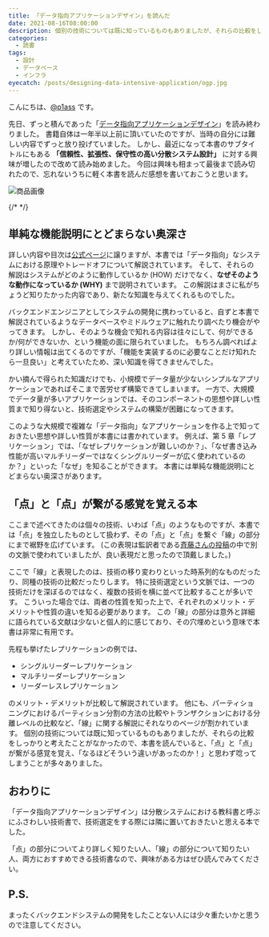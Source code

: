 ```yaml
---
title: 「データ指向アプリケーションデザイン」を読んだ
date: 2021-08-16T08:00:00
description: 個別の技術については既に知っているものもありましたが、それらの比較をしっかりと考えたことがなかったので、本書を読んでいると、「点」と「点」が繋がる感覚を覚え、「なるほどそういう違いがあったのか！」と思わず唸ってしまうことが多々ありました。
categories:
  - 読書
tags:
  - 設計
  - データベース
  - インフラ
eyecatch: /posts/designing-data-intensive-application/ogp.jpg
---
```


こんにちは、[@p1ass](https://twitter.com/p1ass) です。

先日、ずっと積んであった「[データ指向アプリケーションデザイン](https://amzn.to/3CJtg5C)」を読み終わりました。
書籍自体は一年半以上前に頂いていたのですが、当時の自分には難しい内容でずっと放り投げていました。
しかし、最近になって本書のサブタイトルにもある **「信頼性、拡張性、保守性の高い分散システム設計」** に対する興味が増したので改めて読み始めました。
今回は興味も相まって最後まで読み切れたので、忘れないうちに軽く本書を読んだ感想を書いておこうと思います。

![商品画像](./ogp.jpg)

<ExLinkCard
    url="https://www.amazon.co.jp/dp/4873118700?&linkCode=ll1&tag=p1ass02-22&linkId=e1757c2e05a259179ea58e908d8e9608&language=ja_JP&ref_=as_li_ss_tl"/>


{/* <!--more--> */}

## 単純な機能説明にとどまらない奥深さ

詳しい内容や目次は[公式ページ](https://www.oreilly.co.jp/books/9784873118703/)に譲りますが、本書では「データ指向」なシステムにおける原理やトレードオフについて解説されています。
そして、それらの解説はシステムがどのように動作しているか (HOW) だけでなく、**なぜそのような動作になっているか (WHY)** まで説明されています。
この解説はまさに私がちょうど知りたかった内容であり、新たな知識を与えてくれるものでした。

バックエンドエンジニアとしてシステムの開発に携わっていると、自ずと本書で解説されているようなデータベースやミドルウェアに触れたり調べたり機会がやってきます。
しかし、そのような機会で知れる内容は往々にして、何ができるか/何ができないか、という機能の面に限られていました。
もちろん調べればより詳しい情報は出てくるのですが、「機能を実装するのに必要なことだけ知れたら一旦良い」と考えていたため、深い知識を得てきませんでした。

かい摘んで得られた知識だけでも、小規模でデータ量が少ないシンプルなアプリケーションであればそこまで苦労せず構築できてしまいます。
一方で、大規模でデータ量が多いアプリケーションでは、そのコンポーネントの思想や詳しい性質まで知り得ないと、技術選定やシステムの構築が困難になってきます。

このような大規模で複雑な「データ指向」なアプリケーションを作る上で知っておきたい思想や詳しい性質が本書には書かれています。
例えば、第 5 章「レプリケーション」では、「なぜレプリケーションが難しいのか？」、「なぜ書き込み性能が高いマルチリーダーではなくシングルリーダーが広く使われているのか？」といった「なぜ」を知ることができます。
本書には単純な機能説明にとどまらない奥深さがあります。

## 「点」と「点」が繋がる感覚を覚える本

ここまで述べてきたのは個々の技術、いわば「点」のようなものですが、本書では「点」を独立したものとして扱わず、その「点」と「点」を繋ぐ「線」の部分にまで裾野を広げています。
(この表現は監訳者である[斉藤さんの投稿](https://medium.com/@taroleo/ddia-63a454e44dc9)の中で別の文脈で使われていましたが、良い表現だと思ったので頂戴しました。)

ここで「線」と表現したのは、技術の移り変わりといった時系列的なものだったり、同種の技術の比較だったりします。
特に技術選定という文脈では、一つの技術だけを深ぼるのではなく、複数の技術を横に並べて比較することが多いです。
こういった場合では、両者の性質を知った上で、それぞれのメリット・デメリットや性質の違いを知る必要があります。
この「線」の部分は意外と詳細に語られている文献は少ないと個人的に感じており、その穴埋めという意味で本書は非常に有用です。

先程も挙げたレプリケーションの例では、

- シングルリーダーレプリケーション
- マルチリーダーレプリケーション
- リーダーレスレプリケーション

のメリット・デメリットが比較して解説されています。
他にも、パーティショニングにおけるパーティション分割の方法の比較やトランザクションにおける分離レベルの比較など、「線」に関する解説にそれなりのページが割かれています。
個別の技術については既に知っているものもありましたが、それらの比較をしっかりと考えたことがなかったので、本書を読んでいると、「点」と「点」が繋がる感覚を覚え、「なるほどそういう違いがあったのか！」と思わず唸ってしまうことが多々ありました。

## おわりに

「データ指向アプリケーションデザイン」は分散システムにおける教科書と呼ぶにふさわしい技術書で、技術選定をする際には隣に置いておきたいと思える本でした。

「点」の部分についてより詳しく知りたい人、「線」の部分について知りたい人、両方におすすめできる技術書なので、興味がある方はぜひ読んでみてください。

<ExLinkCard
    url="https://www.amazon.co.jp/dp/4873118700?&linkCode=ll1&tag=p1ass02-22&linkId=e1757c2e05a259179ea58e908d8e9608&language=ja_JP&ref_=as_li_ss_tl"/>

## P.S.

まったくバックエンドシステムの開発をしたことない人には少々重たいかと思うので注意してください。
